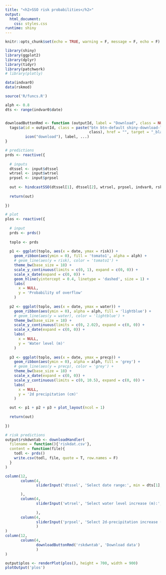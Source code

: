 ```yaml
---
title: "<h2>SSO risk probabilities</h2>"
output: 
  html_document:
    css: styles.css
runtime: shiny
---
```

  
```r
knitr::opts_chunk$set(echo = TRUE, warning = F, message = F, echo = F)

library(shiny)
library(ggplot2)
library(dplyr)
library(tidyr)
library(patchwork)
# library(plotly)

data(indvar0)
data(rskmod)

source('R/funcs.R')

alph <- 0.8
dts <- range(indvar0$date)


downloadButtonRmd <- function (outputId, label = "Download", class = NULL, ...)  {
  tags$a(id = outputId, class = paste("btn btn-default shiny-download-link", 
                                      class), href = "", target = "_blank", download = NA, 
         icon("download"), label, ...)
}
```

```r
# predictions
prds <- reactive({
  
  # inputs
  dtssel <- input$dtssel
  wtrsel <- input$wtrsel
  prpsel <- input$prpsel
  
  out <- hindcastSSO(dtssel[1], dtssel[2], wtrsel, prpsel, indvar0, rskmod)
  
  return(out)
  
})

# plot
plos <- reactive({
  
  # input
  prds <- prds()
  
  toplo <- prds
  
  p1 <- ggplot(toplo, aes(x = date, ymax = risk)) + 
    geom_ribbon(aes(ymin = 0), fill = 'tomato1', alpha = alph) + 
    # geom_line(aes(y = risk), color = 'tomato1') +
    theme_bw(base_size = 18) + 
    scale_y_continuous(limits = c(0, 1), expand = c(0, 0)) + 
    scale_x_date(expand = c(0, 0)) +
    geom_hline(yintercept = 0.4, linetype = 'dashed', size = 1) + 
    labs(
      x = NULL, 
      y = 'Probability of overflow'
    )
  
  p2 <- ggplot(toplo, aes(x = date, ymax = water)) + 
    geom_ribbon(aes(ymin = 0), alpha = alph, fill = 'lightblue') +
    # geom_line(aes(y = water), color = 'lightblue') +
    theme_bw(base_size = 18) + 
    scale_y_continuous(limits = c(0, 2.02), expand = c(0, 0)) + 
    scale_x_date(expand = c(0, 0)) +
    labs(
      x = NULL, 
      y = 'Water level (m)'
    )
  
  p3 <- ggplot(toplo, aes(x = date, ymax = precp)) + 
    geom_ribbon(aes(ymin = 0), alpha = alph, fill = 'grey') + 
    # geom_line(aes(y = precp), color = 'grey') +
    theme_bw(base_size = 18) + 
    scale_x_date(expand = c(0, 0)) +
    scale_y_continuous(limits = c(0, 10.5), expand = c(0, 0)) + 
    labs(
      x = NULL, 
      y = '2d precipitation (cm)'
    )

  out <- p1 + p2 + p3 + plot_layout(ncol = 1)
  
  return(out)
  
})
```

```r
# risk predictions
output$rskdwntab <- downloadHandler(
  filename = function(){'riskdat.csv'},
  content = function(file){
    todl <- prds()
    write.csv(todl, file, quote = T, row.names = F)
  }
)
```

```r
column(12, 
       column(4, 
              sliderInput('dtssel', 'Select date range:', min = dts[1], max = dts[2], value = dts, timeFormat="%Y-%m", width = '600px')

       ),
       column(4, 
              sliderInput('wtrsel', 'Select water level increase (m):', min = 0, max = 0.5, value = 0.3, width = '600px', animate = T)
              
              ),
       column(4, 
              sliderInput('prpsel', 'Select 2d-precipitation increase (cm):', min = 0, max = 1.8, value = 0.2, width = '600px', animate = T)
              )
)
column(12, 
       column(4, 
              downloadButtonRmd('rskdwntab', 'Download data')
              )
)
```

```r
output$plos <- renderPlot(plos(), height = 700, width = 900)
plotOutput('plos')
```

